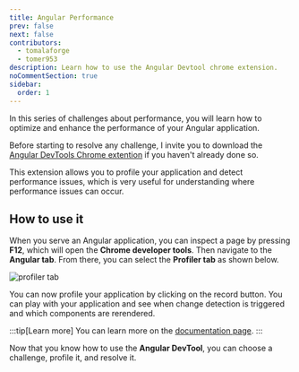 ```yaml
---
title: Angular Performance
prev: false
next: false
contributors:
  - tomalaforge
  - tomer953
description: Learn how to use the Angular Devtool chrome extension.
noCommentSection: true
sidebar:
  order: 1
---
```



In this series of challenges about performance, you will learn how to optimize and enhance the performance of your Angular application.

Before starting to resolve any challenge, I invite you to download the [Angular DevTools Chrome extention](https://chrome.google.com/webstore/detail/angular-devtools/ienfalfjdbdpebioblfackkekamfmbnh) if you haven't already done so.

This extension allows you to profile your application and detect performance issues, which is very useful for understanding where performance issues can occur.

## How to use it

When you serve an Angular application, you can inspect a page by pressing <b>F12</b>, which will open the <b>Chrome developer tools</b>. Then navigate to the <b>Angular tab</b>. From there, you can select the <b>Profiler tab</b> as shown below.

![profiler tab](../../../../assets/performance/profiler-tab.png 'Profiler tab')

You can now profile your application by clicking on the record button. You can play with your application and see when change detection is triggered and which components are rerendered.

:::tip[Learn more]
You can learn more on the [documentation page](https://angular.io/guide/devtools).
:::

Now that you know how to use the <b>Angular DevTool</b>, you can choose a challenge, profile it, and resolve it.

<LinkCard
  title="🟢 Default vs OnPush"
  description="Learn the difference between Default and OnPush change detection strategies."
  href="/challenges/performance/34-default-onpush/"
/>

<LinkCard
  title="🟢 Memoization"
  description="Learn the power of pure pipes."
  href="/challenges/performance/35-memoize/"
/>

<LinkCard
  title="🟠 Optimize Change Detection"
  description="Learn how to remove zone pollution."
  href="/challenges/performance/12-scroll-cd/"
/>
